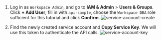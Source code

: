 1.  Log in as `Workspace Admin`, and go to **IAM & Admin** > **Users & Groups**. Click **+ Add User**, fill in with `api-sample`, choose the `Workspace DBA` role sufficient for this tutorial and click **Confirm**.
    ![service-account-create](/content/docs/tutorials/share/add-service-account.webp)

1.  Find the newly created service account and **Copy Service Key**. We will use this token to authenticate the API calls.
    ![service-account-key](/content/docs/tutorials/share/service-account-key.webp)
